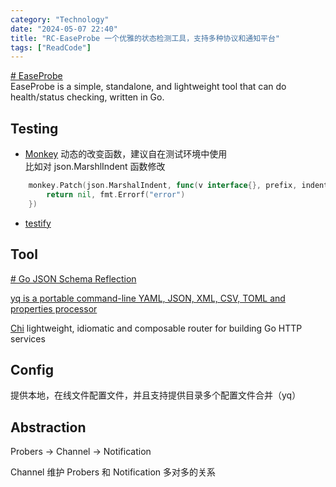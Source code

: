 ```yaml
---
category: "Technology"
date: "2024-05-07 22:40"
title: "RC-EaseProbe 一个优雅的状态检测工具，支持多种协议和通知平台"
tags: ["ReadCode"]
---
```


[# EaseProbe](https://github.com/megaease/easeprobe)  
EaseProbe is a simple, standalone, and lightweight tool that can do health/status checking, written in Go.

## Testing

- [Monkey](https://github.com/bouk/monkey) 动态的改变函数，建议自在测试环境中使用  
  比如对 json.MarshlIndent 函数修改

```go
	monkey.Patch(json.MarshalIndent, func(v interface{}, prefix, indent string) ([]byte, error) {
		return nil, fmt.Errorf("error")
	})
```

- [testify](https://github.com/stretchr/testify)

## Tool

[# Go JSON Schema Reflection](https://github.com/invopop/jsonschema)

[yq is a portable command-line YAML, JSON, XML, CSV, TOML and properties processor](https://github.com/mikefarah/yq)

[Chi](https://github.com/go-chi/chi) lightweight, idiomatic and composable router for building Go HTTP services

## Config

提供本地，在线文件配置文件，并且支持提供目录多个配置文件合并（yq）

## Abstraction

Probers -> Channel -> Notification

Channel 维护 Probers 和 Notification 多对多的关系
